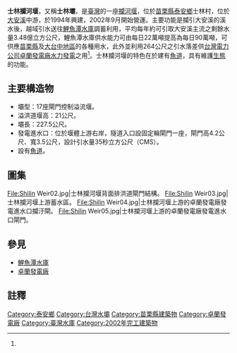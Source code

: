 {{Infobox Dam
| name               = 士林攔河堰
| official_name      = 士林攔河堰
| image              = Shilin Weir01.jpg
| image_size         = 300px
| image_caption      = 士林攔河堰
| image_alt          = 
| location_map       = Taiwan
| location_map_width = 
| location_map_text  = 
| lat_d     = 24
| lat_m     = 20
| lat_s     = 43
| lat_NS    = N
| long_d    = 120
| long_m    = 56
| long_s    = 09
| long_EW   = E
| coordinates_type   = type:landmark
| coordinates_display= inline,title
| coordinates_ref    = 
|crosses             = [[大安溪|大安溪]]
| status             = O
| spillways          = 17座固定輪閘門控制溢流堰
| spillway_type      = Gated overflow, service 
| spillway_capacity  = 
|reservoir           = 士林攔河堰水庫
| country            = {{ROC}}
|locale              = [[苗栗縣|苗栗縣]][[泰安鄉|泰安鄉]]士林村
|constructor         = [[台灣電力公司|台灣電力公司]]、黎明工程顧問股份有限公司
|owner               = [[台灣電力公司|台灣電力公司]]
|developer           = [[台灣電力公司|台灣電力公司]]
|maint               = [[台灣電力公司|台灣電力公司]][[卓蘭電廠|卓蘭發電廠]]
|length              = {{convert|227.5|m|ft|0}}
|type                = [[混凝土|混凝土]][[重力壩|重力壩]][[攔河堰|攔河堰]]
|height              = {{convert|21|m|ft|0}}
|crest_width         = 
|crest_elevation     = {{convert|607.5|m|ft|0|abbr=off}}
|volume              = 
|began               = 1994年
|open                = 2002年
|cost                = [[新台幣|新台幣]]138.4億元<br>（士林水力發電工程）
|reservoir_capacity  = 1,270,000 m3
|active_capacity     = 650,000 m3
|inactive_capacity   = 750,000 m3
|reservoir_catchment = 447.1平方公里
|reservoir_surface   = 23 [[公頃|公頃]] <ref name="苗栗縣現有水庫壩堰"/>
|reservoir_elevation = {{convert|604.8|m|ft|abbr=on}}
|bridge_carries      =
|bridge_width        =
|bridge_clearance    =
|bridge_traffic      =
|bridge_toll         = 
|bridge_id           =
|map_cue             =
|map_image_full      =
|map_text            =
|plant_owner         = [[台灣電力公司|台灣電力公司]]
|plant_operator      = [[卓蘭發電廠|卓蘭發電廠]]
|plant_commission    = 2004年
| plant_licence_exp  = 
| plant_decommission = 
| plant_type         = C
|turbines           = 豎軸法蘭西斯式[[水輪發電機|水輪發電機]]組2部
|hydraulic_head     = 264 [[公尺|公尺]]
|installed_capacity = 80 [[MW|MW]]
|max_planned_cap    = 
|capacity_factor    = 
|average_annual_gen = 2億6千6百萬度
|net_generation     = 
|website            = 
|as_of              = 2014年1月
}}

'''士林攔河堰'''，又稱'''士林壩'''，是[[臺灣|臺灣]]的一座[[攔河堰|攔河堰]]，位於[[苗栗縣|苗栗縣]][[泰安鄉|泰安鄉]]士林村，位於[[大安溪|大安溪]]中游，於1994年興建，2002年9月開始營運。主要功能是攔引大安溪的溪水後，越域引水送往[[鯉魚潭水庫|鯉魚潭水庫]]調蓄利用，平均每年約可引取大安溪主流之剩餘水量3.48億立方公尺，鯉魚潭水庫供水能力可由每日22萬噸提高為每日90萬噸，可供應[[苗栗縣|苗栗縣]]及[[大台中地區|大台中地區]]的各種用水，此外並利用264公尺之引水落差供[[台灣電力公司|台灣電力公司]][[卓蘭發電廠|卓蘭發電廠]][[水力發電|水力發電]]之用<ref name="中區水庫簡介"/>。士林攔河堰的特色在於建有[[魚道|魚道]]，具有維護[[生態|生態]]的功能。

== 主要構造物 ==
*壩型：17座閘門控制溢流堰。
*溢洪道堰高：21公尺。
*壩長：227.5公尺。
*發電進水口：位於堰體上游右岸，隧道入口設固定輪閘門一座，閘門高4.2公尺、寬3.5公尺，設計引水量35秒立方公尺（CMS）。
*設有[[魚道|魚道]]。

== 圖集 ==
<gallery>
File:Shilin Weir02.jpg|士林攔河堰背面排洪道閘門結構。
File:Shilin Weir03.jpg|士林攔河堰上游蓄水區。
File:Shilin Weir04.jpg|士林攔河堰上游的卓蘭發電廠發電進水口攔汙閘。
File:Shilin Weir05.jpg|士林攔河堰上游的卓蘭發電廠發電進水口閘門。
</gallery>

== 參見 ==
*[[鯉魚潭水庫|鯉魚潭水庫]]
*[[卓蘭發電廠|卓蘭發電廠]]

== 註釋 ==
{{Reflist| refs=

<ref name="苗栗縣現有水庫壩堰">{{cite web|language=zh-tw|url=http://www.wra.gov.tw/public/PDF/67148492871.pdf|title=苗栗縣現有水庫壩堰|author=|publisher=經濟部水利署|date=|accessdate=2014-01-10|deadurl=yes|archiveurl=https://web.archive.org/web/20140110120308/http://www.wra.gov.tw/public/PDF/67148492871.pdf|archivedate=2014-01-10}}</ref>

<ref name="中區水庫簡介">{{cite web|language=zh-tw|url=http://www.wracb.gov.tw/ct.asp?xItem=4147&ctNode=899&mp=6|title=首頁 > 水資源概況 > 中區水庫簡介|author=|publisher=經濟部水利署中區水資源局|date=2014-01-10|accessdate=2014-01-10}}{{dead link|date=2018年5月 |bot=InternetArchiveBot |fix-attempted=yes }}</ref>

}}

{{commons category|Shilin Weir}}

{{台灣水庫}}

[[Category:泰安鄉|Category:泰安鄉]]
[[Category:台灣水壩|Category:台灣水壩]]
[[Category:苗栗縣建築物|Category:苗栗縣建築物]]
[[Category:卓蘭發電廠|Category:卓蘭發電廠]]
[[Category:臺灣水庫|Category:臺灣水庫]]
[[Category:2002年完工建築物|Category:2002年完工建築物]]